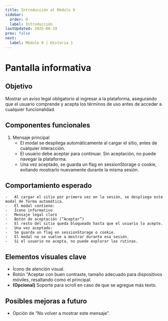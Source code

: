 ```yaml
---
title: Introducción al Módulo 9
sidebar:
  order: 0
  label: Introducción
lastUpdated: 2025-06-19
prev: false
next:
  label: Módulo 9 | Historia 1
---
```


# Pantalla informativa

## Objetivo
Mostrar un aviso legal obligatorio al ingresar a la plataforma, asegurando que el usuario comprende
y acepta los términos de uso antes de acceder a cualquier funcionalidad.

## Componentes funcionales

1. Mensaje principal
	- El modal se despliega automáticamente al cargar el sitio, antes de cualquier interacción.
	- El usuario debe aceptar para continuar. Sin aceptación, no puede navegar la plataforma.
	- Una vez aceptado, se guarda un flag en sessionStorage o cookie, evitando mostrarlo nuevamente durante la misma sesión.


## Comportamiento esperado

	-	Al cargar el sitio por primera vez en la sesión, se despliega este modal de forma automática.
	-	El modal contiene:
	-	Ícono informativo
	-	Mensaje legal claro
	-	Botón de aceptación (“Aceptar”)
	-	El resto del sitio queda bloqueado hasta que el usuario lo acepte.
	-	Una vez aceptado:
	-	Se guarda un flag en sessionStorage o cookie.
	-	El modal no se vuelve a mostrar durante esa sesión.
	-	Si el usuario no acepta, no puede explorar las rutinas.

## Elementos visuales clave
  - Ícono de atención visual.
  - Botón "Aceptar con buen contraste, tamaño adecuado para dispositivos móviles, resaltando como el principal.
  - **(Opcional)** Soporte para scroll en caso de que se agregue más texto.

## Posibles mejoras a futuro
  - Opción de “No volver a mostrar este mensaje”.
